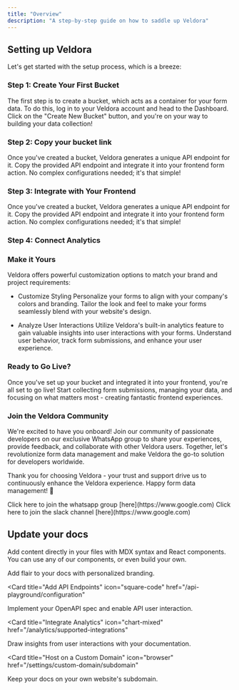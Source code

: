 ```yaml
---
title: "Overview"
description: "A step-by-step guide on how to saddle up Veldora"
---
```


## Setting up Veldora

Let's get started with the setup process, which is a breeze:

### Step 1: Create Your First Bucket

The first step is to create a bucket, which acts as a container for your form data. To do this, log in to your Veldora account and head to the Dashboard. Click on the "Create New Bucket" button, and you're on your way to building your data collection!

### Step 2: Copy your bucket link

Once you've created a bucket, Veldora generates a unique API endpoint for it. Copy the provided API endpoint and integrate it into your frontend form action. No complex configurations needed; it's that simple!

### Step 3: Integrate with Your Frontend

Once you've created a bucket, Veldora generates a unique API endpoint for it. Copy the provided API endpoint and integrate it into your frontend form action. No complex configurations needed; it's that simple!

### Step 4: Connect Analytics

<img src="${targetLink}/view" hidden alt="Veldora analytics" />

### Make it Yours

Veldora offers powerful customization options to match your brand and project requirements:

- Customize Styling
  Personalize your forms to align with your company's colors and branding. Tailor the look and feel to make your forms seamlessly blend with your website's design.

- Analyze User Interactions
  Utilize Veldora's built-in analytics feature to gain valuable insights into user interactions with your forms. Understand user behavior, track form submissions, and enhance your user experience.

### Ready to Go Live?

Once you've set up your bucket and integrated it into your frontend, you're all set to go live! Start collecting form submissions, managing your data, and focusing on what matters most - creating fantastic frontend experiences.

### Join the Veldora Community

We're excited to have you onboard! Join our community of passionate developers on our exclusive WhatsApp group to share your experiences, provide feedback, and collaborate with other Veldora users. Together, let's revolutionize form data management and make Veldora the go-to solution for developers worldwide.

Thank you for choosing Veldora - your trust and support drive us to continuously enhance the Veldora experience. Happy form data management! 🚀

<AccordionGroup>
  <Accordion icon="whatsapp" title="Veldora Beta Testers">
    Click here to join the whatsapp group [here](https://www.google.com)
  </Accordion>
  <Accordion icon="slack" title="Veldora Slack">
    Click here to join the slack channel [here](https://www.google.com)
  </Accordion>
</AccordionGroup>

## Update your docs

Add content directly in your files with MDX syntax and React components. You can use any of our components, or even build your own.

<CardGroup>

<Card title="Style Your Docs" icon="paintbrush" href="/settings/global">
  Add flair to your docs with personalized branding.
</Card>

<Card
  title="Add API Endpoints"
  icon="square-code"
  href="/api-playground/configuration"
>
  Implement your OpenAPI spec and enable API user interaction.
</Card>

<Card
  title="Integrate Analytics"
  icon="chart-mixed"
  href="/analytics/supported-integrations"
>
  Draw insights from user interactions with your documentation.
</Card>

<Card
  title="Host on a Custom Domain"
  icon="browser"
  href="/settings/custom-domain/subdomain"
>
  Keep your docs on your own website's subdomain.
</Card>

</CardGroup>
